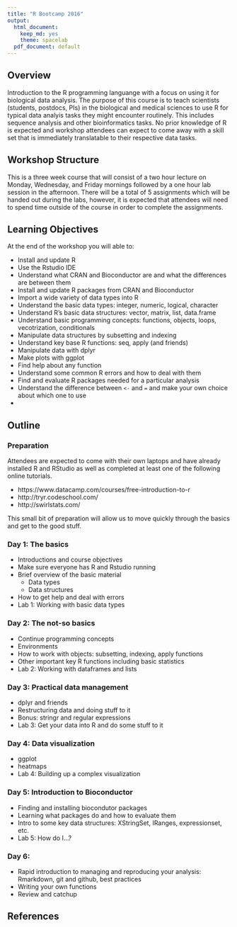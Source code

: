 ```yaml
---
title: "R Bootcamp 2016"
output:
  html_document:
    keep_md: yes
    theme: spacelab
  pdf_document: default
---
```


## Overview

Introduction to the R programming languange with a focus on using it for biological data analysis.  The purpose of this course is to teach scientists (students, postdocs, PIs) in the biological and medical sciences to use R for typical data analyis tasks they might encounter routinely.  This includes sequence analysis and other bioinformatics tasks.  No prior knowledge of R is expected and workshop attendees can expect to come away with a skill set that is immediately translatable to their respective data tasks.

## Workshop Structure

This is a three week course that will consist of a two hour lecture on Monday, Wednesday, and Friday mornings followed by a one hour lab session in the afternoon.  There will be a total of 5 assignments which will be handed out during the labs, however, it is expected that attendees will need to spend time outside of the course in order to complete the assignments.


## Learning Objectives

At the end of the workshop you will able to:

* Install and update R
* Use the Rstudio IDE
* Understand what CRAN and Bioconductor are and what the differences are between them
* Install and update R packages from CRAN and Bioconductor
* Import a wide variety of data types into R
* Understand the basic data types: integer, numeric, logical, character
* Understand R's basic data structures: vector, matrix, list, data.frame
* Understand basic programming concepts: functions, objects, loops, vecotrization, conditionals
* Manipulate data structures by subsetting and indexing
* Understand key base R functions: seq, apply (and friends)
* Manipulate data with dplyr
* Make plots with ggplot
* Find help about any function
* Understand some common R errors and how to deal with them
* Find and evaluate R packages needed for a particular analysis
* Understand the difference between `<-` and `=` and make your own choice about which one to use
* 


## Outline

### Preparation

Attendees are expected to come with their own laptops and have already installed R and RStudio as well as completed at least one of the following online tutorials. 

 - https://www.datacamp.com/courses/free-introduction-to-r
 - http://tryr.codeschool.com/
 - http://swirlstats.com/

This small bit of preparation will allow us to move quickly through the basics and get to the good stuff.


### Day 1: The basics

* Introductions and course objectives
* Make sure everyone has R and Rstudio running
* Brief overview of the basic material
	- Data types
	- Data structures
* How to get help and deal with errors
* Lab 1: Working with basic data types


### Day 2:  The not-so basics

* Continue programming concepts
* Environments
* How to work with objects: subsetting, indexing, apply functions
* Other important key R functions including basic statistics
* Lab 2: Working with dataframes and lists

### Day 3: Practical data management

* dplyr and friends
* Restructuring data and doing stuff to it
* Bonus: stringr and regular expressions
* Lab 3: Get your data into R and do some stuff to it 


### Day 4: Data visualization

* ggplot
* heatmaps
* Lab 4: Building up a complex visualization


### Day 5: Introduction to Bioconductor

* Finding and installing biocondutor packages
* Learning what packages do and how to evaluate them
* Intro to some key data structures: XStringSet, IRanges, expressionset, etc.
* Lab 5: How do I...?


### Day 6:

* Rapid introduction to managing and reproducing your analysis: Rmarkdown, git and github, best practices
* Writing your own functions
* Review and catchup



## References


